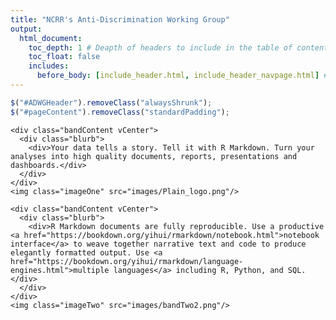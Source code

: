 ```yaml
---
title: "NCRR's Anti-Discrimination Working Group"
output:
  html_document:
    toc_depth: 1 # Deapth of headers to include in the table of contents
    toc_float: false
    includes:
      before_body: [include_header.html, include_header_navpage.html] # Insert arbitrary comstum content before the body of the output.
---
```


```js
$("#ADWGHeader").removeClass("alwaysShrunk");
$("#pageContent").removeClass("standardPadding");
```


<!--html_preserve-->

<div id="homeContent">
  <div class="band full navyblue first rightText">
    <div class="bandContent vCenter">
      <div class="blurb">
        <div>Your data tells a story. Tell it with R Markdown. Turn your analyses into high quality documents, reports, presentations and dashboards.</div>
      </div>
    </div>
    <img class="imageOne" src="images/Plain_logo.png"/>
  </div>

  <div class="band full gray1 second leftText">
    <div class="bandContent vCenter">
      <div class="blurb">
        <div>R Markdown documents are fully reproducible. Use a productive <a href="https://bookdown.org/yihui/rmarkdown/notebook.html">notebook interface</a> to weave together narrative text and code to produce elegantly formatted output. Use <a href="https://bookdown.org/yihui/rmarkdown/language-engines.html">multiple languages</a> including R, Python, and SQL.</div>
      </div>
    </div>
    <img class="imageTwo" src="images/bandTwo2.png"/>
  </div>

<!--/html_preserve-->